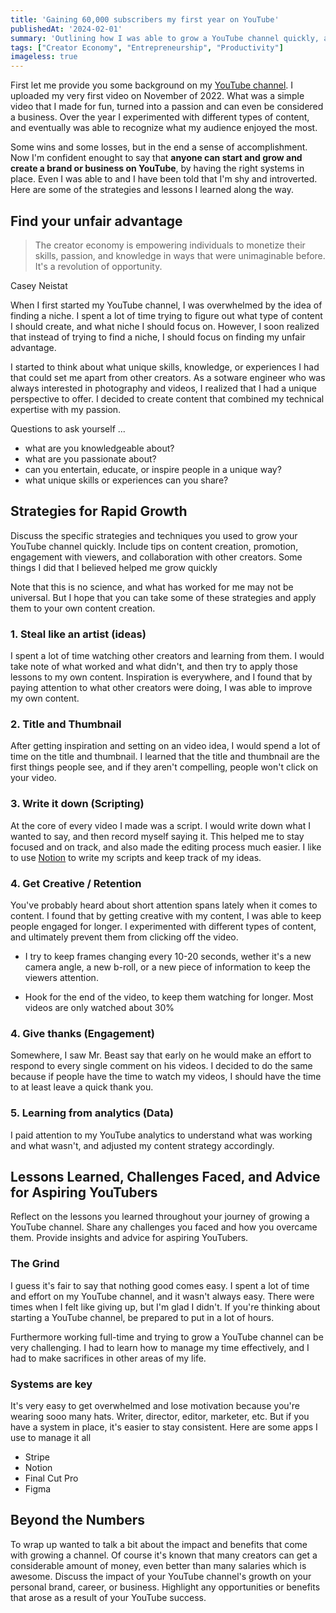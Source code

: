 ```yaml
---
title: 'Gaining 60,000 subscribers my first year on YouTube'
publishedAt: '2024-02-01'
summary: 'Outlining how I was able to grow a YouTube channel quickly, and some of the lessons I learned along the way.'
tags: ["Creator Economy", "Entrepreneurship", "Productivity"]
imageless: true
---
```


First let me provide you some background on my [YouTube channel](https:/youtube.com/@brianruizy). I uploaded my very first video on November of 2022. What was a simple video that I made for fun, turned into a passion and can even be considered a business. Over the year I experimented with different types of content, and eventually was able to recognize what my audience enjoyed the most.

Some wins and some losses, but in the end a sense of accomplishment. Now I'm confident enought to say that **anyone can start and grow and create a brand or business on YouTube**, by having the right systems in place. Even I was able to and I have been told that I'm shy and introverted. Here are some of the strategies and lessons I learned along the way.

<LinkPreview
  imageUrl="https://i.ytimg.com/an_webp/ssX0B6sg_BQ/mqdefault_6s.webp?du=3000&sqp=CNTNla4G&rs=AOn4CLAjf1oJ6kNM6RrN8OqqsfkMTUUXdQ"
  title="Day In the Life of a Software Engineer"
  description="Example of a video that I made that has over 1,000,000 views."
  link="https://www.youtube.com/watch?v=Q9Qu-ddjDEE"
/>

## Find your unfair advantage

>The creator economy is empowering individuals to monetize their skills, passion, and knowledge in ways that were unimaginable before. It's a revolution of opportunity.

<figcaption>Casey Neistat</figcaption>

When I first started my YouTube channel, I was overwhelmed by the idea of finding a niche. I spent a lot of time trying to figure out what type of content I should create, and what niche I should focus on. However, I soon realized that instead of trying to find a niche, I should focus on finding my unfair advantage.

I started to think about what unique skills, knowledge, or experiences I had that could set me apart from other creators. As a sotware engineer who was always interested in photography and videos, I realized that I had a unique perspective to offer. I decided to create content that combined my technical expertise with my passion.

Questions to ask yourself ...

- what are you knowledgeable about?
- what are you passionate about?
- can you entertain, educate, or inspire people in a unique way?
- what unique skills or experiences can you share?

## Strategies for Rapid Growth

Discuss the specific strategies and techniques you used to grow your YouTube channel quickly.
Include tips on content creation, promotion, engagement with viewers, and collaboration with other creators. Some things I did that I believed helped me grow quickly

<Alert>Note that this is no science, and what has worked for me may not be universal. But I hope that you can take some of these strategies and apply them to your own content creation.</Alert>

### 1. Steal like an artist (ideas)

I spent a lot of time watching other creators and learning from them. I would take note of what worked and what didn't, and then try to apply those lessons to my own content. Inspiration is everywhere, and I found that by paying attention to what other creators were doing, I was able to improve my own content.

### 2. Title and Thumbnail

After getting inspiration and setting on an video idea, I would spend a lot of time on the title and thumbnail. I learned that the title and thumbnail are the first things people see, and if they aren't compelling, people won't click on your video.

### 3. Write it down (Scripting)

At the core of every video I made was a script. I would write down what I wanted to say, and then record myself saying it. This helped me to stay focused and on track, and also made the editing process much easier. I like to use [Notion](https://ntn.so/BrianRuiz2 ) to write my scripts and keep track of my ideas.

### 4. Get Creative / Retention

You've probably heard about short attention spans lately when it comes to content. I found that by getting creative with my content, I was able to keep people engaged for longer. I experimented with different types of content, and ultimately prevent them from clicking off the video.

- I try to keep frames changing every 10-20 seconds, wether it's a new camera angle, a new b-roll, or a new piece of information to keep the viewers attention.

- Hook for the end of the video, to keep them watching for longer. Most videos are only watched about 30% 

### 4. Give thanks (Engagement)

Somewhere, I saw Mr. Beast say that early on he would make an effort to respond to every single comment on his videos. I decided to do the same because if people have the time to watch my videos, I should have the time to at least leave a quick thank you.

### 5. Learning from analytics (Data)

I paid attention to my YouTube analytics to understand what was working and what wasn't, and adjusted my content strategy accordingly.

## Lessons Learned, Challenges Faced, and Advice for Aspiring YouTubers

Reflect on the lessons you learned throughout your journey of growing a YouTube channel.
Share any challenges you faced and how you overcame them.
Provide insights and advice for aspiring YouTubers.

### The Grind

I guess it's fair to say that nothing good comes easy. I spent a lot of time and effort on my YouTube channel, and it wasn't always easy. There were times when I felt like giving up, but I'm glad I didn't. If you're thinking about starting a YouTube channel, be prepared to put in a lot of hours.

Furthermore working full-time and trying to grow a YouTube channel can be very challenging. I had to learn how to manage my time effectively, and I had to make sacrifices in other areas of my life.

### Systems are key

It's very easy to get overwhelmed and lose motivation because you're wearing sooo many hats. Writer, director, editor, marketer, etc. But if you have a system in place, it's easier to stay consistent. Here are some apps I use to manage it all

- Stripe
- Notion
- Final Cut Pro
- Figma

## Beyond the Numbers

To wrap up wanted to talk a bit about the impact and benefits that come with growing a channel. Of course it's known that many creators can get a considerable amount of money, even better than many salaries which is awesome.  Discuss the impact of your YouTube channel's growth on your personal brand, career, or business.
Highlight any opportunities or benefits that arose as a result of your YouTube success.

